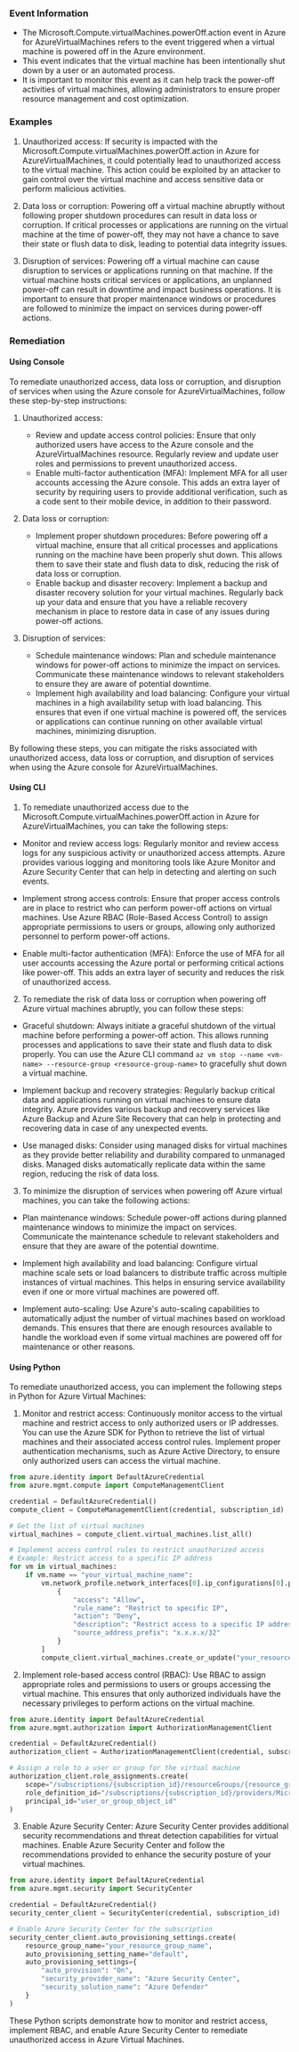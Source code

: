 
### Event Information

- The Microsoft.Compute.virtualMachines.powerOff.action event in Azure for AzureVirtualMachines refers to the event triggered when a virtual machine is powered off in the Azure environment.
- This event indicates that the virtual machine has been intentionally shut down by a user or an automated process.
- It is important to monitor this event as it can help track the power-off activities of virtual machines, allowing administrators to ensure proper resource management and cost optimization.


### Examples

1. Unauthorized access: If security is impacted with the Microsoft.Compute.virtualMachines.powerOff.action in Azure for AzureVirtualMachines, it could potentially lead to unauthorized access to the virtual machine. This action could be exploited by an attacker to gain control over the virtual machine and access sensitive data or perform malicious activities.

2. Data loss or corruption: Powering off a virtual machine abruptly without following proper shutdown procedures can result in data loss or corruption. If critical processes or applications are running on the virtual machine at the time of power-off, they may not have a chance to save their state or flush data to disk, leading to potential data integrity issues.

3. Disruption of services: Powering off a virtual machine can cause disruption to services or applications running on that machine. If the virtual machine hosts critical services or applications, an unplanned power-off can result in downtime and impact business operations. It is important to ensure that proper maintenance windows or procedures are followed to minimize the impact on services during power-off actions.

### Remediation

#### Using Console

To remediate unauthorized access, data loss or corruption, and disruption of services when using the Azure console for AzureVirtualMachines, follow these step-by-step instructions:

1. Unauthorized access:
   - Review and update access control policies: Ensure that only authorized users have access to the Azure console and the AzureVirtualMachines resource. Regularly review and update user roles and permissions to prevent unauthorized access.
   - Enable multi-factor authentication (MFA): Implement MFA for all user accounts accessing the Azure console. This adds an extra layer of security by requiring users to provide additional verification, such as a code sent to their mobile device, in addition to their password.

2. Data loss or corruption:
   - Implement proper shutdown procedures: Before powering off a virtual machine, ensure that all critical processes and applications running on the machine have been properly shut down. This allows them to save their state and flush data to disk, reducing the risk of data loss or corruption.
   - Enable backup and disaster recovery: Implement a backup and disaster recovery solution for your virtual machines. Regularly back up your data and ensure that you have a reliable recovery mechanism in place to restore data in case of any issues during power-off actions.

3. Disruption of services:
   - Schedule maintenance windows: Plan and schedule maintenance windows for power-off actions to minimize the impact on services. Communicate these maintenance windows to relevant stakeholders to ensure they are aware of potential downtime.
   - Implement high availability and load balancing: Configure your virtual machines in a high availability setup with load balancing. This ensures that even if one virtual machine is powered off, the services or applications can continue running on other available virtual machines, minimizing disruption.

By following these steps, you can mitigate the risks associated with unauthorized access, data loss or corruption, and disruption of services when using the Azure console for AzureVirtualMachines.

#### Using CLI

1. To remediate unauthorized access due to the Microsoft.Compute.virtualMachines.powerOff.action in Azure for AzureVirtualMachines, you can take the following steps:

- Monitor and review access logs: Regularly monitor and review access logs for any suspicious activity or unauthorized access attempts. Azure provides various logging and monitoring tools like Azure Monitor and Azure Security Center that can help in detecting and alerting on such events.

- Implement strong access controls: Ensure that proper access controls are in place to restrict who can perform power-off actions on virtual machines. Use Azure RBAC (Role-Based Access Control) to assign appropriate permissions to users or groups, allowing only authorized personnel to perform power-off actions.

- Enable multi-factor authentication (MFA): Enforce the use of MFA for all user accounts accessing the Azure portal or performing critical actions like power-off. This adds an extra layer of security and reduces the risk of unauthorized access.

2. To remediate the risk of data loss or corruption when powering off Azure virtual machines abruptly, you can follow these steps:

- Graceful shutdown: Always initiate a graceful shutdown of the virtual machine before performing a power-off action. This allows running processes and applications to save their state and flush data to disk properly. You can use the Azure CLI command `az vm stop --name <vm-name> --resource-group <resource-group-name>` to gracefully shut down a virtual machine.

- Implement backup and recovery strategies: Regularly backup critical data and applications running on virtual machines to ensure data integrity. Azure provides various backup and recovery services like Azure Backup and Azure Site Recovery that can help in protecting and recovering data in case of any unexpected events.

- Use managed disks: Consider using managed disks for virtual machines as they provide better reliability and durability compared to unmanaged disks. Managed disks automatically replicate data within the same region, reducing the risk of data loss.

3. To minimize the disruption of services when powering off Azure virtual machines, you can take the following actions:

- Plan maintenance windows: Schedule power-off actions during planned maintenance windows to minimize the impact on services. Communicate the maintenance schedule to relevant stakeholders and ensure that they are aware of the potential downtime.

- Implement high availability and load balancing: Configure virtual machine scale sets or load balancers to distribute traffic across multiple instances of virtual machines. This helps in ensuring service availability even if one or more virtual machines are powered off.

- Implement auto-scaling: Use Azure's auto-scaling capabilities to automatically adjust the number of virtual machines based on workload demands. This ensures that there are enough resources available to handle the workload even if some virtual machines are powered off for maintenance or other reasons.

#### Using Python

To remediate unauthorized access, you can implement the following steps in Python for Azure Virtual Machines:

1. Monitor and restrict access: Continuously monitor access to the virtual machine and restrict access to only authorized users or IP addresses. You can use the Azure SDK for Python to retrieve the list of virtual machines and their associated access control rules. Implement proper authentication mechanisms, such as Azure Active Directory, to ensure only authorized users can access the virtual machine.

```python
from azure.identity import DefaultAzureCredential
from azure.mgmt.compute import ComputeManagementClient

credential = DefaultAzureCredential()
compute_client = ComputeManagementClient(credential, subscription_id)

# Get the list of virtual machines
virtual_machines = compute_client.virtual_machines.list_all()

# Implement access control rules to restrict unauthorized access
# Example: Restrict access to a specific IP address
for vm in virtual_machines:
    if vm.name == "your_virtual_machine_name":
        vm.network_profile.network_interfaces[0].ip_configurations[0].public_ip_address.access_restrictions = [
            {
                "access": "Allow",
                "rule_name": "Restrict to specific IP",
                "action": "Deny",
                "description": "Restrict access to a specific IP address",
                "source_address_prefix": "x.x.x.x/32"
            }
        ]
        compute_client.virtual_machines.create_or_update("your_resource_group_name", vm.name, vm)
```

2. Implement role-based access control (RBAC): Use RBAC to assign appropriate roles and permissions to users or groups accessing the virtual machine. This ensures that only authorized individuals have the necessary privileges to perform actions on the virtual machine.

```python
from azure.identity import DefaultAzureCredential
from azure.mgmt.authorization import AuthorizationManagementClient

credential = DefaultAzureCredential()
authorization_client = AuthorizationManagementClient(credential, subscription_id)

# Assign a role to a user or group for the virtual machine
authorization_client.role_assignments.create(
    scope="/subscriptions/{subscription_id}/resourceGroups/{resource_group_name}/providers/Microsoft.Compute/virtualMachines/{virtual_machine_name}",
    role_definition_id="/subscriptions/{subscription_id}/providers/Microsoft.Authorization/roleDefinitions/{role_definition_id}",
    principal_id="user_or_group_object_id"
)
```

3. Enable Azure Security Center: Azure Security Center provides additional security recommendations and threat detection capabilities for virtual machines. Enable Azure Security Center and follow the recommendations provided to enhance the security posture of your virtual machines.

```python
from azure.identity import DefaultAzureCredential
from azure.mgmt.security import SecurityCenter

credential = DefaultAzureCredential()
security_center_client = SecurityCenter(credential, subscription_id)

# Enable Azure Security Center for the subscription
security_center_client.auto_provisioning_settings.create(
    resource_group_name="your_resource_group_name",
    auto_provisioning_setting_name="default",
    auto_provisioning_settings={
        "auto_provision": "On",
        "security_provider_name": "Azure Security Center",
        "security_solution_name": "Azure Defender"
    }
)
```

These Python scripts demonstrate how to monitor and restrict access, implement RBAC, and enable Azure Security Center to remediate unauthorized access in Azure Virtual Machines.

